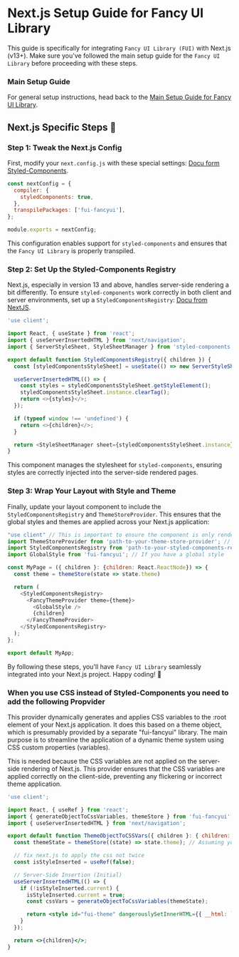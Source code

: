 
<Meta title="setup/SetupNext.js" />

# Next.js Setup Guide for Fancy UI Library

This guide is specifically for integrating `Fancy UI Library (FUI)` with Next.js (v13+). Make sure you've followed the main setup guide for the `Fancy UI Library` before proceeding with these steps.

### Main Setup Guide

For general setup instructions, head back to the [Main Setup Guide for Fancy UI Library](./?path=/docs/stories-setup--docs/).

## Next.js Specific Steps 🚀

### Step 1: Tweak the Next.js Config

First, modify your `next.config.js` with these special settings: [Docu form Styled-Components](https://styled-components.com/docs/advanced#next.js).

```javascript
const nextConfig = {
  compiler: {
    styledComponents: true,
  },
  transpilePackages: ['fui-fancyui'],
};

module.exports = nextConfig;
```

This configuration enables support for `styled-components` and ensures that the `Fancy UI Library` is properly transpiled.

### Step 2: Set Up the Styled-Components Registry

Next.js, especially in version 13 and above, handles server-side rendering a bit differently. To ensure `styled-components` work correctly in both client and server environments, set up a `StyledComponentsRegistry`: [Docu from NextJS](https://nextjs.org/docs/app/building-your-application/styling/css-in-js#configuring-css-in-js-in-app).

```javascript
'use client';

import React, { useState } from 'react';
import { useServerInsertedHTML } from 'next/navigation';
import { ServerStyleSheet, StyleSheetManager } from 'styled-components';

export default function StyledComponentsRegistry({ children }) {
  const [styledComponentsStyleSheet] = useState(() => new ServerStyleSheet());

  useServerInsertedHTML(() => {
    const styles = styledComponentsStyleSheet.getStyleElement();
    styledComponentsStyleSheet.instance.clearTag();
    return <>{styles}</>;
  });

  if (typeof window !== 'undefined') {
    return <>{children}</>;
  }

  return <StyleSheetManager sheet={styledComponentsStyleSheet.instance}>{children}</StyleSheetManager>;
}
```

This component manages the stylesheet for `styled-components`, ensuring styles are correctly injected into the server-side rendered pages.

### Step 3: Wrap Your Layout with Style and Theme

Finally, update your layout component to include the `StyledComponentsRegistry` and `ThemeStoreProvider`. This ensures that the global styles and themes are applied across your Next.js application:

```javascript
"use client" // This is important to ensure the component is only rendered on the client-side else you'll get an error
import ThemeStoreProvider from 'path-to-your-theme-store-provider'; // Adjust the path as necessary
import StyledComponentsRegistry from 'path-to-your-styled-components-registry'; // Adjust the path as necessary
import GlobalStyle from 'fui-fancyui'; // If you have a global style

const MyPage = ({ children }: {children: React.ReactNode}) => {
  const theme = themeStore(state => state.theme)

  return (
    <StyledComponentsRegistry>
      <FancyThemeProvider theme={theme}>
        <GlobalStyle />
        {children}
      </FancyThemeProvider>
    </StyledComponentsRegistry>
  );
};

export default MyApp;
```

By following these steps, you'll have `Fancy UI Library` seamlessly integrated into your Next.js project. Happy coding! 🎉

### When you use CSS instead of Styled-Components you need to add the following Propvider

This provider dynamically generates and applies CSS variables to the :root element of your Next.js application. It does this based on a theme object, which is presumably provided by a separate "fui-fancyui" library. The main purpose is to streamline the application of a dynamic theme system using CSS custom properties (variables).

This is needed because the CSS variables are not applied on the server-side rendering of Next.js. This provider ensures that the CSS variables are applied correctly on the client-side, preventing any flickering or incorrect theme application.

```jsx
'use client';

import React, { useRef } from 'react';
import { generateObjectToCssVariables, themeStore } from 'fui-fancyui';
import { useServerInsertedHTML } from 'next/navigation';

export default function ThemeObjectToCSSVars({ children }: { children: React.ReactNode }) {
  const themeState = themeStore((state) => state.theme); // Assuming your provider has a 'useTheme' hook

  // fix next.js to apply the css not twice
  const isStyleInserted = useRef(false);

  // Server-Side Insertion (Initial)
  useServerInsertedHTML(() => {
    if (!isStyleInserted.current) {
      isStyleInserted.current = true;
      const cssVars = generateObjectToCssVariables(themeState);

      return <style id="fui-theme" dangerouslySetInnerHTML={{ __html: `:root {\n${cssVars}\n}` }} />;
    }
  });

  return <>{children}</>;
}

```
